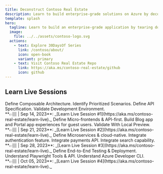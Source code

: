 ```yaml
---
title: Deconstruct Contoso Real Estate
description: Learn to build enterprise-grade solutions on Azure by deconstructing an open-source reference sample!
template: splash
hero:
  tagline: Learn to build an enterprise-grade application by tearing down an open-source reference implementation for a real-world scenario!
  image:
    file: ../../assets/contoso-logo.svg
  actions:
    - text: Explore 30DaysOf Series
      link: /contoso/about/
      icon: open-book
      variant: primary
    - text: Visit Contoso Real Estate Repo
      link: https://aka.ms/contoso-real-estate/github
      icon: github
---
```



## Learn Live Sessions

<CardGrid stagger>
	<Card title="S1 | Define: App Architecture" icon="list-format">
		Define Composable Architecture. Identify Prioritized Scenarios. Define API Specification. Validate Development Environment.
		<br/> **👉🏽 | Sep 14, 2023**: _[Learn Live Session #1](https://aka.ms/contoso-real-estate/learn-live)._
	</Card>
	<Card title="S2 | Develop: Micro-Frontends" icon="laptop">
		Define Micro-frontends & API-first. Build Blog app and Portal app experiences for guest users. Validate With Local Preview.
		<br/>**👉🏽 | Sep 21, 2023**: _[Learn Live Session #2](https://aka.ms/contoso-real-estate/learn-live)._
	</Card>
	<Card title="S3 | Develop: Backend Integrations" icon="puzzle">
		Define Microservices & cloud-native.
		Integrate authentication feature. Integrate payments API. Integrate search capability.
		<br/>**👉🏽 | Sep 28, 2023**: _[Learn Live Session #3](https://aka.ms/contoso-real-estate/learn-live)._
	</Card>
	<Card title="S4 | Deliver: End-to-End Solution" icon="rocket">
		Define End-to-End Testing & Deployment. Understand Playwright Tools & API. Understand Azure Developer CLI.
		<br/>**👉🏽 | Oct 05, 2023**: _[Learn Live Session #4](https://aka.ms/contoso-real-estate/learn-live)._
	</Card>
</CardGrid>
